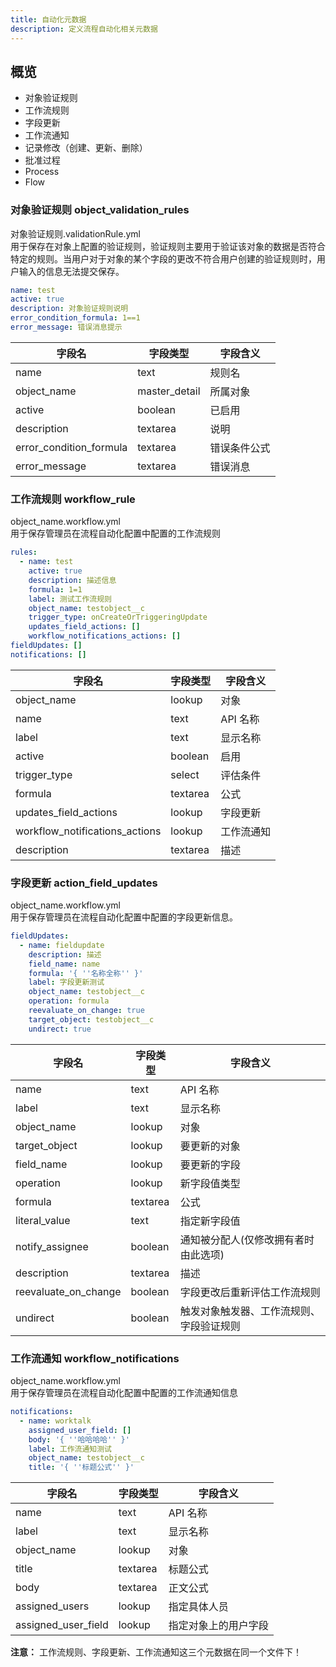 ```yaml
---
title: 自动化元数据
description: 定义流程自动化相关元数据
---
```


## 概览

- 对象验证规则
- 工作流规则
- 字段更新
- 工作流通知
- 记录修改（创建、更新、删除）
- 批准过程
- Process
- Flow

### 对象验证规则 object_validation_rules

对象验证规则.validationRule.yml  
用于保存在对象上配置的验证规则，验证规则主要用于验证该对象的数据是否符合特定的规则。当用户对于对象的某个字段的更改不符合用户创建的验证规则时，用户输入的信息无法提交保存。

```yaml
name: test
active: true
description: 对象验证规则说明
error_condition_formula: 1==1
error_message: 错误消息提示
```

| 字段名 | 字段类型 | 字段含义 |
|----|----|----|
| name | text | 规则名 |
| object_name | master_detail | 所属对象 |
| active | boolean | 已启用 |
| description | textarea | 说明 |
| error_condition_formula | textarea | 错误条件公式 |
| error_message | textarea | 错误消息 |

### 工作流规则 workflow_rule

object_name.workflow.yml  
用于保存管理员在流程自动化配置中配置的工作流规则

```yaml
rules:
  - name: test
    active: true
    description: 描述信息
    formula: 1=1
    label: 测试工作流规则
    object_name: testobject__c
    trigger_type: onCreateOrTriggeringUpdate
    updates_field_actions: []
    workflow_notifications_actions: []
fieldUpdates: []
notifications: []
```

| 字段名 | 字段类型 | 字段含义 |
|----|----|----|
| object_name | lookup | 对象 |
| name | text | API 名称 |
| label | text | 显示名称 |
| active | boolean | 启用 |
| trigger_type | select | 评估条件 |
| formula | textarea | 公式 |
| updates_field_actions | lookup | 字段更新 |
| workflow_notifications_actions | lookup | 工作流通知 |
| description | textarea | 描述 |


### 字段更新 action_field_updates

object_name.workflow.yml   
用于保存管理员在流程自动化配置中配置的字段更新信息。

```yaml
fieldUpdates:
  - name: fieldupdate
    description: 描述
    field_name: name
    formula: '{ ''名称全称'' }'
    label: 字段更新测试
    object_name: testobject__c
    operation: formula
    reevaluate_on_change: true
    target_object: testobject__c
    undirect: true
```

| 字段名 | 字段类型 | 字段含义 |
|----|----|----|
| name |  text | API 名称 |
| label |  text | 显示名称 |
| object_name |  lookup | 对象 |
| target_object |  lookup | 要更新的对象 |
| field_name |  lookup | 要更新的字段 |
| operation |  lookup | 新字段值类型 |
| formula |  textarea | 公式 |
| literal_value |  text | 指定新字段值 |
| notify_assignee |  boolean | 通知被分配人(仅修改拥有者时由此选项) |
| description |  textarea | 描述 |
| reevaluate_on_change |  boolean | 字段更改后重新评估工作流规则 |
| undirect |  boolean | 触发对象触发器、工作流规则、字段验证规则 |

### 工作流通知 workflow_notifications

object_name.workflow.yml   
用于保存管理员在流程自动化配置中配置的工作流通知信息

```yaml
notifications:
  - name: worktalk
    assigned_user_field: []
    body: '{ ''哈哈哈哈'' }'
    label: 工作流通知测试
    object_name: testobject__c
    title: '{ ''标题公式'' }'
```

| 字段名 | 字段类型 | 字段含义 |
|----|----|----|
| name | text | API 名称 |
| label | text | 显示名称 |
| object_name | lookup | 对象 |
| title | textarea | 标题公式 |
| body | textarea | 正文公式 |
| assigned_users | lookup | 指定具体人员 |
| assigned_user_field | lookup | 指定对象上的用户字段 |

**注意：** 工作流规则、字段更新、工作流通知这三个元数据在同一个文件下！